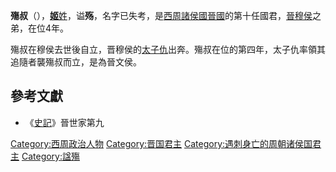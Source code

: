{{Emperorcn box
|圖像=
|圖說=
|名稱=殇叔
|諡號=殇
|政權=[[晋國|晋國]]
|出生日期=？
|逝世日期=前781年
|在位=前785年－前781年
|父=晉献侯
}}
'''殤叔'''（{{bd|？||前781年||J}}），[[姬姓|'''姬'''姓]]，谥'''殇'''，名字已失考，是[[西周|西周]][[諸侯國|諸侯國]][[晉國|晉國]]的第十任國君，[[晉穆侯|晉穆侯]]之弟，在位4年。

殤叔在穆侯去世後自立，晋穆侯的[[晉文侯|太子仇]]出奔。殤叔在位的第四年，太子仇率領其追隨者襲殤叔而立，是為晉文侯。

==參考文獻==
*《[[史記|史記]]》晉世家第九

{{中国皇帝|兄[[晉穆侯|晉穆侯]]|姪[[晉文侯|晉文侯]]|[[晉國君主|晉國君主]]|前785年－前781年}}
{{晋国君主}}
[[Category:西周政治人物|Category:西周政治人物]]
[[Category:晋国君主|Category:晋国君主]]
[[Category:遇刺身亡的周朝诸侯国君主|Category:遇刺身亡的周朝诸侯国君主]]
[[Category:諡殤|Category:諡殤]]